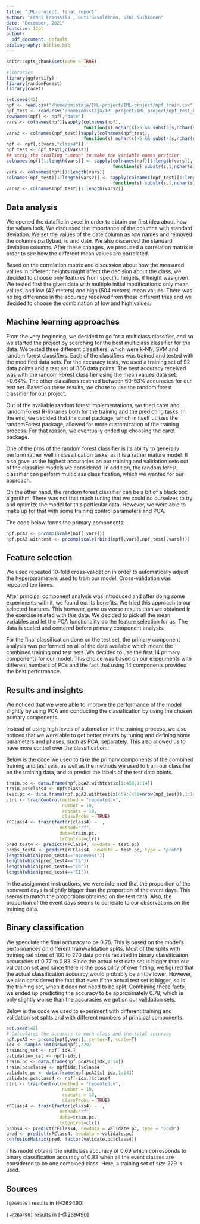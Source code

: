 ```yaml
---
title: "IML-project, final report"
author: "Fanni Franssila , Outi Savolainen, Sini Suihkonen"
date: "December, 2021"
fontsize: 12pt
output:
  pdf_document: default
bibliography: biblio.bib
---
```


```r
knitr::opts_chunk$set(echo = TRUE)
```

\newpage 

```r
#libraries
library(ggfortify)
library(randomForest)
library(caret)
```

```r
set.seed(42)
npf <- read.csv("/home/omistaja/IML-project/IML-project/npf_train.csv")
npf_test <- read.csv("/home/omistaja/IML-project/IML-project/npf_test_hidden.csv")
rownames(npf) <- npf[,"date"]
vars <- colnames(npf)[sapply(colnames(npf),
                             function(s) nchar(s)>5 && substr(s,nchar(s)-4,nchar(s))==".mean")]
vars2 <- colnames(npf_test)[sapply(colnames(npf_test),
                             function(s) nchar(s)>5 && substr(s,nchar(s)-4,nchar(s))==".mean")]
npf <- npf[,c(vars,"class4")]
npf_test <- npf_test[,c(vars2)]
## strip the trailing ".mean" to make the variable names prettier
colnames(npf)[1:length(vars)] <- sapply(colnames(npf)[1:length(vars)],
                                        function(s) substr(s,1,nchar(s)-5))
vars <- colnames(npf)[1:length(vars)]
colnames(npf_test)[1:length(vars2)] <- sapply(colnames(npf_test)[1:length(vars2)],
                                        function(s) substr(s,1,nchar(s)-5))
vars2 <- colnames(npf_test)[1:length(vars2)]

```

## Data analysis

We opened the datafile in excel in order to obtain our first idea about how the values look. We discussed the importance of the columns with standard deviation. We set the values of the date column as row names and removed the columns partlybad, id and date. We also discarded the standard deviation columns. After these changes, we produced a correlation matrix in order to see how the different mean values are correlated. 

Based on the correlation matrix and discussion about how the measured values in different heights might affect the decision about the class,  we decided to choose only features from specific heights, if height was given. We tested first the given data with multiple initial modifications: only mean values, and low (42 meters) and high (504 meters) mean values. There was no big difference in the accuracy received from these different tries and we decided to choose the combination of low and high values. 



## Machine learning approaches

From the very beginning, we decided to go for a multiclass classifier, and so we started the project by searching for the best multiclass classifier for the data. We tested three different classifiers, which were k-NN, SVM and random forest classifiers. Each of the classifiers was trained and tested with the modified data sets. For the accuracy tests, we used a training set of 92 data points and a test set of 366 data points. The best accuracy received was with the random Forest classifier using the mean values data set: ~0.64%. The other classifiers reached between 60-63% accuracies for our test set. Based on these results, we chose to use the random forest classifier for our project.

Out of the available random forest implementations, we tried caret and randomForest R-libraries both for the training and the predicting tasks. In the end, we decided that the caret package, which in itself utilizes the randomForest package, allowed for more customization of the training process. For that reason, we eventually ended up choosing the caret package.

One of the pros of the random forest classifier is its ability to generally perform rather well in classification tasks, as it is a rather mature model. It also gave us the highest accuracies on our training and validation sets out of the classifier models we considered. In addition, the random forest classifier can perform multiclass classification, which we wanted for our approach.

On the other hand, the random forest classifier can be a bit of a black box algorithm. There was not that much tuning that we could do ourselves to try and optimize the model for this particular data. However, we were able to make up for that with some training control parameters and PCA.

The code below forms the primary components:


```r

npf.pcA2 <- prcomp(scale(npf[,vars]))
npf.pcA2.withtest <- prcomp(scale(rbind(npf[,vars],npf_test[,vars])))

```

## Feature selection

We used repeated 10-fold cross-validation in order to automatically adjust the hyperparameters used to train our model. Cross-validation was repeated ten times. 

After principal component analysis was introduced and after doing some experiments with it, we found out its benefits. We tried this approach to our selected features. This however, gave us worse results than we obtained in the exercise related with this data. We decided to pick all the mean variables and let the PCA functionality do the feature selection for us. The data is scaled and centered before primary component analysis. 

For the final classification done on the test set, the primary component analysis was performed on all of the data available which meant the combined training and test sets. We decided to use the first 14 primary components for our model. This choice was based on our experiments with different numbers of PCs and the fact that using 14 components provided the best performance.


## Results and insights

We noticed that we were able to improve the performance of the model slightly by using PCA and conducting the classification by using the chosen primary components.

Instead of using high levels of automation in the training process, we also noticed that we were able to get better results by tuning and defining some parameters and phases, such as PCA, separately. This also allowed us to have more control over the classification.

Below is the code we used to take the primary components of the combined training and test sets, as well as the methods we used to train our classifier on the training data, and to predict the labels of the test data points.

```r

train.pc <- data.frame(npf.pcA2.withtest$x[1:458,1:14])
train.pc$class4 <- npf$class4
test.pc <- data.frame(npf.pcA2.withtest$x[459:(458+nrow(npf_test)),1:14])
ctrl <- trainControl(method = "repeatedcv",
                     number = 10,
                     repeats = 10,
                     classProbs = TRUE)
rFClass4 <- train(factor(class4) ~ .,
                    method="rf",
                    data=train.pc,
                    trControl=ctrl)
pred_test4 <- predict(rFClass4, newdata = test.pc)
probs_test4 <- predict(rFClass4, newdata = test.pc, type = "prob")
length(which(pred_test4=="nonevent"))
length(which(pred_test4=="Ia"))
length(which(pred_test4=="Ib"))
length(which(pred_test4=="II"))

```

In the assignment instructions, we were informed that the proportion of the nonevent days is slightly bigger than the proportion of the event days. This seems to match the proportions obtained on the test data. Also, the proportion of the event days seems to correlate to our observations on the training data.


## Binary classification

We speculate the final accuracy to be 0.78. This is based on the model’s performances on different train/validation splits. Most of the splits with training set sizes of 100 to 270 data points resulted in binary classification accuracies of 0.77 to 0.83. Since the actual test data set is bigger than our validation set and since there is the possibility of over fitting, we figured that the actual classification accuracy would probably be a little lower. However, we also  considered the fact that even if the actual test set is bigger, so is the training set, when it does not need to be split. Combining these facts, we ended up predicting the accuracy to be approximately 0.78, which is only slightly worse than the accuracies we got on our validation sets.

Below is the code we used to experiment with different training and validation set splits and with different numbers of principal components.


```r

set.seed(42)
# Calculates the accuracy to each class and the total accuracy
npf.pcA2 <- prcomp(npf[,vars], center=T, scale=T)
idx <- sample.int(nrow(npf),229)
training_set <- npf[ idx,]
validation_set <- npf[-idx,]
train.pc <- data.frame(npf.pcA2$x[idx,1:14])
train.pc$class4 <- npf[idx,]$class4
validate.pc <- data.frame(npf.pcA2$x[-idx,1:14])
validate.pc$class4 <- npf[-idx,]$class4
ctrl <- trainControl(method = "repeatedcv",
                     number = 10,
                     repeats = 10,
                     classProbs = TRUE)
rFClass4 <- train(factor(class4) ~ .,
                    method="rf",
                    data=train.pc,
                    trControl=ctrl)
probs4 <- predict(rFClass4, newdata = validate.pc, type = "prob")
pred <- predict(rFClass4, newdata = validate.pc)
confusionMatrix(pred, factor(validate.pc$class4))

```

This model obtains the multiclass accuracy of 0.69 which corresponds to binary classification accuracy of 0.83 when all the event classes are considered to be one combined class. Here, a training set of size 229 is used.

## Sources

`[@269490]` results in [@269490]

`[-@269490]` results in [-@269490]
